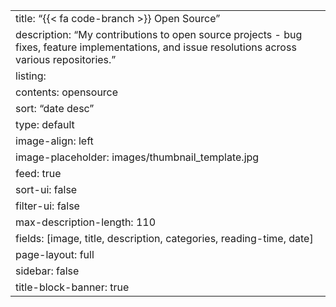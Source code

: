 ---
title: "{{< fa code-branch >}} Open Source"
description: "My contributions to open source projects - bug fixes, feature implementations, and issue resolutions across various repositories."
listing:
  contents: opensource
  sort: "date desc"
  type: default
  image-align: left
  image-placeholder: images/thumbnail_template.jpg
  feed: true
  sort-ui: false
  filter-ui: false
  max-description-length: 110
  fields: [image, title, description, categories, reading-time, date]
page-layout: full
sidebar: false
title-block-banner: true
--- 
